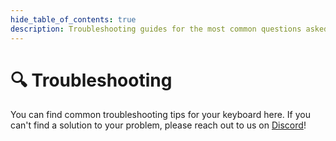 ```yaml
---
hide_table_of_contents: true
description: Troubleshooting guides for the most common questions asked about the KEEBD keyboards and kits.
---
```


# 🔍 Troubleshooting

You can find common troubleshooting tips for your keyboard here. If you can't find a solution to your problem, please reach out to us on [Discord](https://keebd.com/discord)!


<DocCardList />
